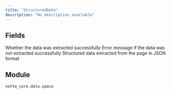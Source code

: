 ```yaml
---
title: "StructuredData"
description: "No description available"
---
```




## Fields

<ParamField path="success" type="bool" required>
  Whether the data was extracted successfully
</ParamField>

<ParamField path="error" type="UnionType[str, None]" required>
  Error message if the data was not extracted successfully
</ParamField>

<ParamField path="data" type="Union[pydantic.main.BaseModel, pydantic.root_model.RootModel[Union[dict[str, Any], list[dict[str, Any]]]], NoneType]" required>
  Structured data extracted from the page in JSON format
</ParamField>


## Module

`notte_core.data.space`

